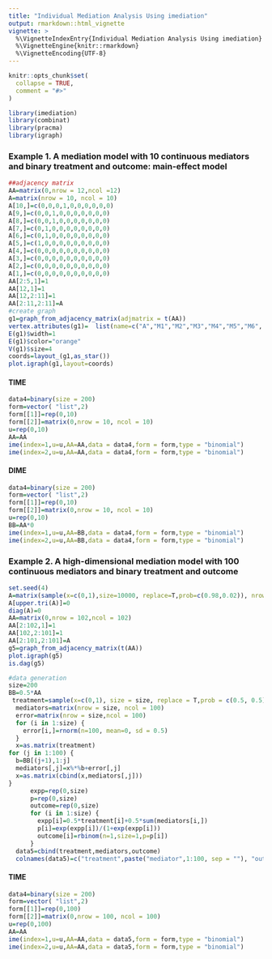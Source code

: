 ```yaml
---
title: "Individual Mediation Analysis Using imediation"
output: rmarkdown::html_vignette
vignette: >
  %\VignetteIndexEntry{Individual Mediation Analysis Using imediation}
  %\VignetteEngine{knitr::rmarkdown}
  %\VignetteEncoding{UTF-8}
---
```


```r
knitr::opts_chunk$set(
  collapse = TRUE,
  comment = "#>"
)
```

```r
library(imediation)
library(combinat)
library(pracma)
library(igraph)
```


### Example 1. A mediation model with 10 continuous mediators and binary treatment and outcome: main-effect model
```r
##adjacency matrix
AA=matrix(0,nrow = 12,ncol =12)
A=matrix(nrow = 10, ncol = 10)
A[10,]=c(0,0,0,1,0,0,0,0,0,0)
A[9,]=c(0,0,1,0,0,0,0,0,0,0)
A[8,]=c(0,0,1,0,0,0,0,0,0,0)
A[7,]=c(0,1,0,0,0,0,0,0,0,0)
A[6,]=c(0,1,0,0,0,0,0,0,0,0)
A[5,]=c(1,0,0,0,0,0,0,0,0,0)
A[4,]=c(0,0,0,0,0,0,0,0,0,0)
A[3,]=c(0,0,0,0,0,0,0,0,0,0)
A[2,]=c(0,0,0,0,0,0,0,0,0,0)
A[1,]=c(0,0,0,0,0,0,0,0,0,0)
AA[2:5,1]=1
AA[12,1]=1
AA[12,2:11]=1
AA[2:11,2:11]=A
#create graph 
g1=graph_from_adjacency_matrix(adjmatrix = t(AA))
vertex.attributes(g1)=  list(name=c("A","M1","M2","M3","M4","M5","M6", "M7","M8","M9","M10","Y"))
E(g1)$width=1
E(g1)$color="orange"
V(g1)$size=4
coords=layout_(g1,as_star())
plot.igraph(g1,layout=coords)
```

#### TIME
```r
data4=binary(size = 200)
form=vector( "list",2)
form[[1]]=rep(0,10)
form[[2]]=matrix(0,nrow = 10, ncol = 10)
u=rep(0,10)
AA=AA
ime(index=1,u=u,AA=AA,data = data4,form = form,type = "binomial")
ime(index=2,u=u,AA=AA,data = data4,form = form,type = "binomial")
```

#### DIME
```r
data4=binary(size = 200)
form=vector( "list",2)
form[[1]]=rep(0,10)
form[[2]]=matrix(0,nrow = 10, ncol = 10)
u=rep(0,10)
BB=AA*0
ime(index=1,u=u,AA=BB,data = data4,form = form,type = "binomial")
ime(index=2,u=u,AA=BB,data = data4,form = form,type = "binomial")
```



### Example 2. A high-dimensional mediation model with 100 continuous mediators and binary treatment and outcome
```r
set.seed(4)
A=matrix(sample(x=c(0,1),size=10000, replace=T,prob=c(0.98,0.02)), nrow=100,ncol=100)
A[upper.tri(A)]=0
diag(A)=0
AA=matrix(0,nrow = 102,ncol = 102)
AA[2:102,1]=1
AA[102,2:101]=1
AA[2:101,2:101]=A
g5=graph_from_adjacency_matrix(t(AA))
plot.igraph(g5)
is.dag(g5)
```

```r
#data generation
size=200
BB=0.5*AA
 treatment=sample(x=c(0,1), size = size, replace = T,prob = c(0.5, 0.5))
  mediators=matrix(nrow = size, ncol = 100)
  error=matrix(nrow = size,ncol = 100)
  for (i in 1:size) {
    error[i,]=rnorm(n=100, mean=0, sd = 0.5)
  }
  x=as.matrix(treatment)
for (j in 1:100) {
  b=BB[(j+1),1:j]
  mediators[,j]=x%*%b+error[,j]
  x=as.matrix(cbind(x,mediators[,j]))
}
      expp=rep(0,size)
      p=rep(0,size)
      outcome=rep(0,size)
      for (i in 1:size) {
        expp[i]=0.5*treatment[i]+0.5*sum(mediators[i,])
        p[i]=exp(expp[i])/(1+exp(expp[i]))
        outcome[i]=rbinom(n=1,size=1,p=p[i])
      }
  data5=cbind(treatment,mediators,outcome)
  colnames(data5)=c("treatment",paste("mediator",1:100, sep = ""), "outcome")
```



#### TIME
```r
data4=binary(size = 200)
form=vector( "list",2)
form[[1]]=rep(0,100)
form[[2]]=matrix(0,nrow = 100, ncol = 100)
u=rep(0,100)
AA=AA
ime(index=1,u=u,AA=AA,data = data5,form = form,type = "binomial")
ime(index=2,u=u,AA=AA,data = data5,form = form,type = "binomial")
```








